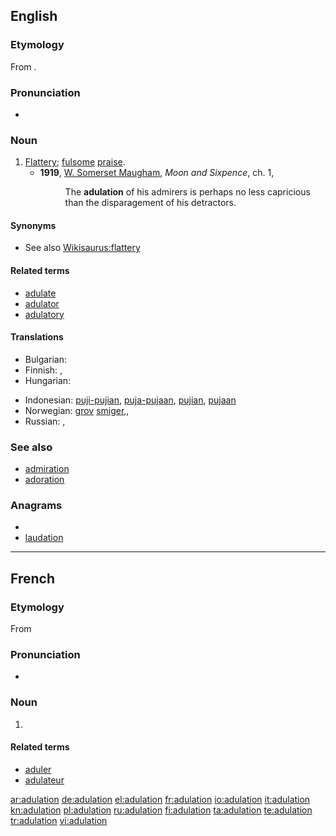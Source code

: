 ==English==

===Etymology===
From {{etyl|la}} {{term|adulatio|adulātio|flattery}}.

===Pronunciation===
* {{a|UK}} {{IPA|/ˈædˌjʊu.leɪ.ʃǝn/}} {{SAMPA|/"{d%ju:.leI.S@n/}}
*: {{rhymes|eɪʃǝn}}

===Noun===
{{en-noun}}

# [[flattery|Flattery]]; [[fulsome]] [[praise]].
#* '''1919''', [[w:William Somerset Maugham|W. Somerset Maugham]], ''Moon and Sixpence'', ch. 1,
#*: The '''adulation''' of his admirers is perhaps no less capricious than the disparagement of his detractors.

====Synonyms====
* See also [[Wikisaurus:flattery]]

====Related terms====
* [[adulate]]
* [[adulator]]
* [[adulatory]]

====Translations====
{{trans-top|Flattery; fulsome praise}}
* Bulgarian: {{t|bg|ласкателство}}
* Finnish: {{t|fi|mielistely}},  {{t-|fi|imartelu}}
* Hungarian: {{t+|hu|hízelgés}}
{{trans-mid}}
* Indonesian: [[puji|puji-pujian]], [[puja|puja-pujaan]], [[puji|pujian]], [[puja|pujaan]]
* Norwegian: [[grov#Norwegian|grov]] [[smiger#Norwegian|smiger]],, {{t-|no|smisking|c}}
* Russian: {{t+|ru|лесть|f}}, {{t+|ru|подхалимство|n}}
{{trans-bottom}}

===See also===
* [[admiration]]
* [[adoration]]

===Anagrams===
* {{alphagram|aadilnotu}}
* [[laudation#English|laudation]]

----

==French==

===Etymology===
From {{etyl|la|fr}}

===Pronunciation===
* {{IPA|/a.dy.la.sjɔ̃/|lang=fr}}

===Noun===
{{fr-noun|f}}

# {{l|en|adulation}}

====Related terms====
* [[aduler]]
* [[adulateur]]

[[ar:adulation]]
[[de:adulation]]
[[el:adulation]]
[[fr:adulation]]
[[io:adulation]]
[[it:adulation]]
[[kn:adulation]]
[[pl:adulation]]
[[ru:adulation]]
[[fi:adulation]]
[[ta:adulation]]
[[te:adulation]]
[[tr:adulation]]
[[vi:adulation]]